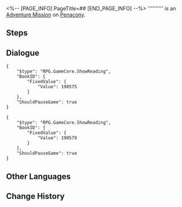 <%-- [PAGE_INFO]
PageTitle=##
[END_PAGE_INFO] --%>
{{Stub|Dialogue.}}
{{Mission Infobox
|id            = 4540502
|title         = 
|image         = <!--Mission .png-->
|type          = Adventure
|event_name    = 
|chapter       = 
|requirements  = [[Trailblaze Mission]] ''[[A Walk Among the Tombstones]]'' completed
|summary       = <!--official mission summary from Fate's Atlas-->
|characters    = Trailblazer
|startLocation = [[Penacony]] - [[Dreamflux Reef]]
|world         = Penacony
|area          = Dreamflux Reef
|prev          = 
|next          = 
|rewards       = 
}}
'''''''''' is an [[Adventure Mission]] on [[Penacony]].

==Steps==


<!--
==Gameplay Notes==

--><!--
==Trial Character==

-->
==Dialogue==
{{Stub Dialogue}}
<pre>{
	"$type": "RPG.GameCore.ShowReading",
	"BookID": {
		"FixedValue": {
			"Value": 190575
		}
	},
	"ShouldPauseGame": true
}</pre>
<pre>{
	"$type": "RPG.GameCore.ShowReading",
	"BookID": {
		"FixedValue": {
			"Value": 190579
		}
	},
	"ShouldPauseGame": true
}</pre>
{{Dialogue End}}

==Other Languages==
{{Other Languages
|en   = 
|zhs  = 
|zht  = 
|ja   = 
|ko   = 
|es   = 
|fr   = 
|ru   = 
|th   = 
|vi   = 
|de   = 
|id   = 
|pt   = 
}}

==Change History==
{{Change History|2.2}}
